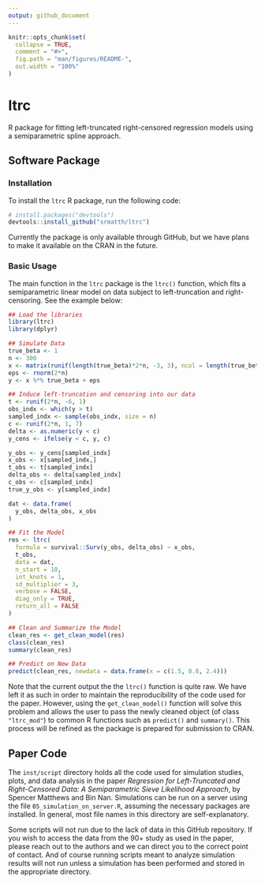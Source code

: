 ```yaml
---
output: github_document
---
```


<!-- README.md is generated from README.Rmd. Please edit that file -->

```r
knitr::opts_chunk$set(
  collapse = TRUE,
  comment = "#>",
  fig.path = "man/figures/README-",
  out.width = "100%"
)
```

# ltrc

R package for fitting left-truncated right-censored regression models using a semiparametric spline approach.

## Software Package

### Installation

To install the `ltrc` R package, run the following code:

```r
# install.packages("devtools")
devtools::install_github("srmatth/ltrc")
```

Currently the package is only available through GitHub, but we have plans to make it available on the CRAN in the future.

### Basic Usage

The main function in the `ltrc` package is the `ltrc()` function, which fits a semiparametric linear model on data subject to left-truncation and right-censoring.
See the example below:

```r
## Load the libraries
library(ltrc)
library(dplyr)

## Simulate Data
true_beta <- 1
n <- 300
x <- matrix(runif(length(true_beta)*2*n, -3, 3), ncol = length(true_beta))
eps <- rnorm(2*n)
y <- x %*% true_beta + eps

## Induce left-truncation and censoring into our data
t <- runif(2*n, -6, 1)
obs_indx <- which(y > t)
sampled_indx <- sample(obs_indx, size = n)
c <- runif(2*n, 1, 7)
delta <- as.numeric(y < c)
y_cens <- ifelse(y < c, y, c)

y_obs <- y_cens[sampled_indx]
x_obs <- x[sampled_indx,]
t_obs <- t[sampled_indx]
delta_obs <- delta[sampled_indx]
c_obs <- c[sampled_indx]
true_y_obs <- y[sampled_indx]

dat <- data.frame(
  y_obs, delta_obs, x_obs
)

## Fit the Model
res <- ltrc(
  formula = survival::Surv(y_obs, delta_obs) ~ x_obs, 
  t_obs, 
  data = dat, 
  n_start = 10, 
  int_knots = 1,
  sd_multiplier = 3, 
  verbose = FALSE, 
  diag_only = TRUE, 
  return_all = FALSE
)

## Clean and Summarize the Model
clean_res <- get_clean_model(res)
class(clean_res)
summary(clean_res)

## Predict on New Data
predict(clean_res, newdata = data.frame(x = c(1.5, 0.8, 2.4)))
```

Note that the current output the the `ltrc()` function is quite raw. We have left it as such in order to maintain the reproducibility of the code used for the paper. However, using the `get_clean_model()` function will solve this problem and allows the user to pass the newly cleaned object (of class `"ltrc_mod"`) to common R functions such as `predict()` and `summary()`.
This process will be refined as the package is prepared for submission to CRAN.

## Paper Code

The `inst/script` directory holds all the code used for simulation studies, plots, and data analysis in the paper *Regression for Left-Truncated and Right-Censored Data: A Semiparametric Sieve Likelihood Approach*, by Spencer Matthews and Bin Nan.
Simulations can be run on a server using the file `05_simulation_on_server.R`, assuming the necessary packages are installed.
In general, most file names in this directory are self-explanatory.

Some scripts will not run due to the lack of data in this GitHub repository. If you wish to access the data from the 90+ study as used in the paper, please reach out to the authors and we can direct you to the correct point of contact.
And of course running scripts meant to analyze simulation results will not run unless a simulation has been performed and stored in the appropriate directory.
